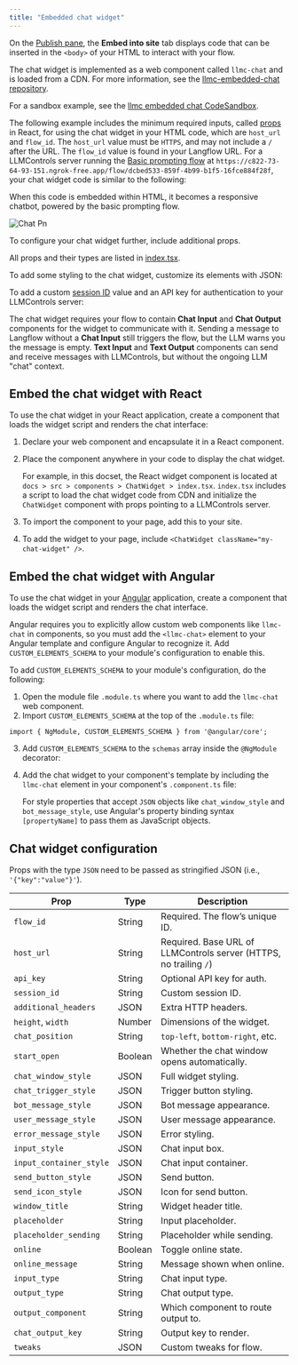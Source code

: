 ```yaml
---
title: "Embedded chat widget"
---
```


On the [Publish pane](/Concepts/publish-flows), the **Embed into site** tab displays code that can be inserted in the `<body>` of your HTML to interact with your flow.

The chat widget is implemented as a web component called `llmc-chat` and is loaded from a CDN. For more information, see the [llmc-embedded-chat repository](https://github.com/langflow-ai/langflow-embedded-chat).

For a sandbox example, see the [llmc embedded chat CodeSandbox](https://codesandbox.io/p/sandbox/langflow-embedded-chat-example-dv9zpx).

The following example includes the minimum required inputs, called [props](https://react.dev/learn/passing-props-to-a-component) in React, for using the chat widget in your HTML code, which are `host_url` and `flow_id`. The `host_url` value must be `HTTPS`, and may not include a `/` after the URL. The `flow_id` value is found in your Langflow URL. For a LLMControls server running the [Basic prompting flow](/Templates/Basicprompting) at `https://c822-73-64-93-151.ngrok-free.app/flow/dcbed533-859f-4b99-b1f5-16fce884f28f`, your chat widget code is similar to the following:

When this code is embedded within HTML, it becomes a responsive chatbot, powered by the basic prompting flow.

![Chat Pn](/images/chat.png)

To configure your chat widget further, include additional props.

All props and their types are listed in [index.tsx](https://github.com/langflow-ai/langflow-embedded-chat/blob/main/src/index.tsx).

To add some styling to the chat widget, customize its elements with JSON:

To add a custom [session ID](https://docs.langflow.org/session-id) value and an API key for authentication to your LLMControls server:

The chat widget requires your flow to contain **Chat Input** and **Chat Output** components for the widget to communicate with it. Sending a message to Langflow without a **Chat Input** still triggers the flow, but the LLM warns you the message is empty. **Text Input** and **Text Output** components can send and receive messages with LLMControls, but without the ongoing LLM "chat" context.

## **Embed the chat widget with React**

To use the chat widget in your React application, create a component that loads the widget script and renders the chat interface:

1. Declare your web component and encapsulate it in a React component.
2. Place the component anywhere in your code to display the chat widget.

   For example, in this docset, the React widget component is located at `docs > src > components > ChatWidget > index.tsx`. `index.tsx` includes a script to load the chat widget code from CDN and initialize the `ChatWidget` component with props pointing to a LLMControls server.
3. To import the component to your page, add this to your site.
4. To add the widget to your page, include `<ChatWidget className="my-chat-widget" />`.

## **Embed the chat widget with Angular**

To use the chat widget in your [Angular](https://angular.dev/overview) application, create a component that loads the widget script and renders the chat interface.

Angular requires you to explicitly allow custom web components like `llmc-chat` in components, so you must add the `<llmc-chat>` element to your Angular template and configure Angular to recognize it. Add `CUSTOM_ELEMENTS_SCHEMA` to your module's configuration to enable this.

To add `CUSTOM_ELEMENTS_SCHEMA` to your module's configuration, do the following:

1. Open the module file `.module.ts` where you want to add the `llmc-chat` web component.
2. Import `CUSTOM_ELEMENTS_SCHEMA` at the top of the `.module.ts` file:

`import { NgModule, CUSTOM_ELEMENTS_SCHEMA } from '@angular/core';`

3. Add `CUSTOM_ELEMENTS_SCHEMA` to the `schemas` array inside the `@NgModule` decorator:
4. Add the chat widget to your component's template by including the `llmc-chat` element in your component's `.component.ts` file:

   For style properties that accept `JSON` objects like `chat_window_style` and `bot_message_style`, use Angular's property binding syntax `[propertyName]` to pass them as JavaScript objects.

## Chat widget configuration

Props with the type `JSON` need to be passed as stringified JSON (i.e., `'{"key":"value"}'`).

| Prop                    | Type    | Description                                                       |
| ----------------------- | ------- | ----------------------------------------------------------------- |
| `flow_id`               | String  | Required. The flow’s unique ID.                                   |
| `host_url`              | String  | Required. Base URL of LLMControls server (HTTPS, no trailing `/`) |
| `api_key`               | String  | Optional API key for auth.                                        |
| `session_id`            | String  | Custom session ID.                                                |
| `additional_headers`    | JSON    | Extra HTTP headers.                                               |
| `height`, `width`       | Number  | Dimensions of the widget.                                         |
| `chat_position`         | String  | `top-left`, `bottom-right`, etc.                                  |
| `start_open`            | Boolean | Whether the chat window opens automatically.                      |
| `chat_window_style`     | JSON    | Full widget styling.                                              |
| `chat_trigger_style`    | JSON    | Trigger button styling.                                           |
| `bot_message_style`     | JSON    | Bot message appearance.                                           |
| `user_message_style`    | JSON    | User message appearance.                                          |
| `error_message_style`   | JSON    | Error styling.                                                    |
| `input_style`           | JSON    | Chat input box.                                                   |
| `input_container_style` | JSON    | Chat input container.                                             |
| `send_button_style`     | JSON    | Send button.                                                      |
| `send_icon_style`       | JSON    | Icon for send button.                                             |
| `window_title`          | String  | Widget header title.                                              |
| `placeholder`           | String  | Input placeholder.                                                |
| `placeholder_sending`   | String  | Placeholder while sending.                                        |
| `online`                | Boolean | Toggle online state.                                              |
| `online_message`        | String  | Message shown when online.                                        |
| `input_type`            | String  | Chat input type.                                                  |
| `output_type`           | String  | Chat output type.                                                 |
| `output_component`      | String  | Which component to route output to.                               |
| `chat_output_key`       | String  | Output key to render.                                             |
| `tweaks`                | JSON    | Custom tweaks for flow.                                           |